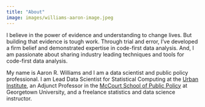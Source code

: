 ```yaml
---
title: "About"
image: images/williams-aaron-image.jpeg
---
```


I believe in the power of evidence and understanding to change lives. But building that evidence is tough work. Through trial and error, I've developed a firm belief and demonstrated expertise in code-first data analysis. And, I am passionate about sharing industry leading techniques and tools for code-first data analysis. 

My name is Aaron R. Williams and I am a data scientist and public policy professional. I am Lead Data Scientist for Statistical Computing at the [Urban Institute](https://www.urban.org/), an Adjunct Professor in the [McCourt School of Public Policy](https://mccourt.georgetown.edu/) at Georgetown University, and a freelance statistics and data science instructor. 

